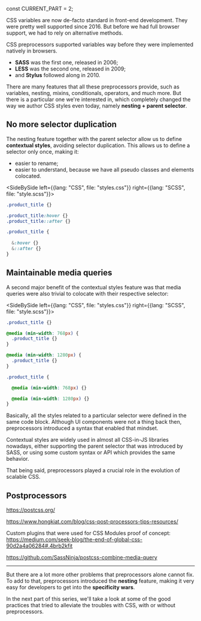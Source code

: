 
const CURRENT_PART = 2;


<TOC current={CURRENT_PART} />

CSS variables are now de-facto standard in front-end development. They were pretty well supported since 2016. But before we had full browser support, we had to rely on alternative methods.

CSS preprocessors supported variables way before they were implemented natively in browsers.

- **SASS** was the first one, released in 2006;
- **LESS** was the second one, released in 2009;
- and **Stylus** followed along in 2010.

There are many features that all these preprocessors provide, such as variables, nesting, mixins, conditionals, operators, and much more. But there is a particular one we're interested in, which completely changed the way we author CSS styles even today, namely **nesting + parent selector**.

## No more selector duplication

The nesting feature together with the parent selector allow us to define **contextual styles**, avoiding selector duplication. This allows us to define a selector only once, making it:

- easier to rename;
- easier to understand, because we have all pseudo classes and elements colocated.

<!-- prettier-ignore-start -->

<SideBySide left={{lang: "CSS", file: "styles.css"}}  right={{lang: "SCSS", file: "style.scss"}}>

```css
.product_title {}

.product_title:hover {}
.product_title::after {}
```

```scss
.product_title {
  
  &:hover {}
  &::after {}
}
```

</SideBySide>

<!-- prettier-ignore-end -->

## Maintainable media queries

A second major benefit of the contextual styles feature was that media queries were also trivial to colocate with their respective selector:

<!-- prettier-ignore-start -->

<SideBySide left={{lang: "CSS", file: "styles.css"}}  right={{lang: "SCSS", file: "style.scss"}}>

```css
.product_title {}

@media (min-width: 768px) {
  .product_title {}
}

@media (min-width: 1280px) {
  .product_title {}
}
```

```scss
.product_title {

  @media (min-width: 768px) {}

  @media (min-width: 1280px) {}
}
```

</SideBySide>

<!-- prettier-ignore-end -->

Basically, all the styles related to a particular selector were defined in the same code block. Although UI components were not a thing back then, preprocessors introduced a syntax that enabled that mindset.

Contextual styles are widely used in almost all CSS-in-JS libraries nowadays, either supporting the parent selector that was introduced by SASS, or using some custom syntax or API which provides the same behavior.

That being said, preprocessors played a crucial role in the evolution of scalable CSS.

## Postprocessors

https://postcss.org/

https://www.hongkiat.com/blog/css-post-processors-tips-resources/

Custom plugins that were used for CSS Modules proof of concept: https://medium.com/seek-blog/the-end-of-global-css-90d2a4a06284#.4brb2kfit

https://github.com/SassNinja/postcss-combine-media-query

---

But there are a lot more other problems that preprocessors alone cannot fix. To add to that, preprocessors introduced the **nesting** feature, making it very easy for developers to get into the **specificity wars**.

In the next part of this series, we'll take a look at some of the good practices that tried to alleviate the troubles with CSS, with or without preprocessors.
